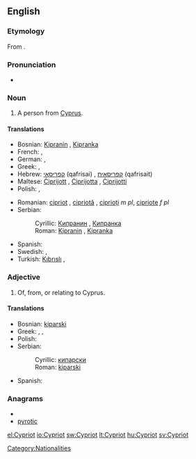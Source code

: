 ==English==
===Etymology===
From {{etyl|el|en}} {{term|Κυπριώτης||Cypriot|lang=el}}.

===Pronunciation===
* {{a|UK}} {{IPA|/ˈsɪp.ɹi.ət/}} {{SAMPA|/"sIp.rI.@t/}}

===Noun===
{{en-noun}}

# A person from [[Cyprus]].

====Translations====
{{trans-top|Person from Cyprus}}
* Bosnian: [[Kipranin#Bosnian|Kipranin]] {{m}}, [[Kipranka#Bosnian|Kipranka]] {{f}}
* French: {{t+|fr|Chypriote}}, {{t+|fr|Cypriote}}
* German: {{t+|de|Zypriot|m}}, {{t+|de|Zypriotin|f}}
* Greek: {{t+|el|Κύπριος|m}}, {{t+|el|Κύπρια|f}}
* Hebrew: [[קפריסאי]] (qafrisai) {{m}}, [[קפריסאית]] (qafrisait) {{f}}
* Maltese: [[Ċiprijott]] {{m}}, [[Ċiprijotta]] {{f}}, [[Ċiprijotti]] {{p}}
* Polish: {{t+|pl|Cypryjczyk|m}}, {{t+|pl|Cypryjka|f}}
{{trans-mid}}
* Romanian: [[cipriot]] {{m}}, [[cipriotă]] {{f}}, [[ciprioţi]] ''m pl'', [[cipriote]] ''f pl''
* Serbian:
*: Cyrillic: [[Кипранин#Serbian|Кипранин]] {{m}}, [[Кипранка#Serbian|Кипранка]] {{f}}
*: Roman: [[Kipranin#Serbian|Kipranin]] {{m}}, [[Kipranka#Serbian|Kipranka]] {{f}}
* Spanish: {{t+|es|chipriota}}
* Swedish: {{t+|sv|cypriot|c}}, {{t-|sv|cypriotiska|c}}
* Turkish: [[Kıbrıslı]] {{m}},{{f}}
{{trans-bottom}}

===Adjective===
{{en-adj|-}}

# Of, from, or relating to Cyprus.

====Translations====
{{trans-top|Of, from or relating to Cyprus}}
* Bosnian: [[kiparski#Bosnian|kiparski]] {{m}}
* Greek: {{t+|el|κυπριακός|m}}, {{t+|el|κυπριακή|f}}, {{t+|el|κυπριακό|n}}
* Polish: {{t+|pl|cypryjski|m}}
* Serbian:
*: Cyrillic: [[кипарски#Serbian|кипарски]] {{m}}
*: Roman: [[kiparski#Serbian|kiparski]] {{m}}
{{trans-mid}}
* Spanish: {{t+|es|chipriota}}
{{trans-bottom}}

===Anagrams===
* {{alphagram|cioprty}}
* [[pyrotic#English|pyrotic]]


[[Category:Nationalities]]

[[el:Cypriot]]
[[io:Cypriot]]
[[sw:Cypriot]]
[[lt:Cypriot]]
[[hu:Cypriot]]
[[sv:Cypriot]]